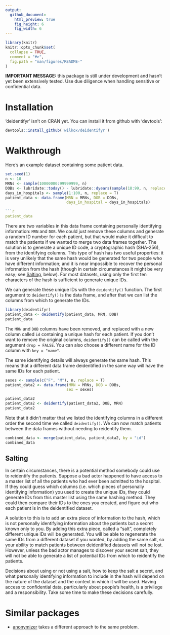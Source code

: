 ```yaml
---
output: 
  github_document:
    html_preview: true
    fig_height: 6
    fig_width: 6
---
```


```r
library(knitr)
knitr::opts_chunk$set(
  collapse = TRUE,
  comment = "#>",
  fig.path = "man/figures/README-"
)
```

**IMPORTANT MESSAGE:** this package is still under development and hasn't yet been extensively tested. Use due diligence when handling sensitive or confidential data.

# Installation

'deidentifyr' isn't on CRAN yet. You can install it from github with 'devtools':

```r
devtools::install_github('wilkox/deidentifyr')
```

# Walkthrough

Here's an example dataset containing some patient data.

```r
set.seed(1)
n <- 10
MRNs <- sample(10000000:99999999, n)
DOBs <- lubridate::today() - lubridate::dyears(sample(18:99, n, replace = T))
days_in_hospitals <- sample(1:100, n, replace = T)
patient_data <- data.frame(MRN = MRNs, DOB = DOBs, 
                           days_in_hospital = days_in_hospitals)

```r
patient_data
```

There are two variables in this data frame containing personally identifying information: `MRN` and `DOB`. We could just remove these columns and generate a random ID number for each patient, but that would make it difficult to match the patients if we wanted to merge two data frames together. The solution is to generate a unique ID code, a cryptographic hash (SHA-256), from the identifying columns. This type of hash has two useful properties: it is very unlikely that the same hash would be generated for two people who have different information; and it is near impossible to recover the personal information from the hash (though in certain circumstances it might be very easy; see [Salting](#salting), below). For most datasets, using only the first ten characters of the hash is sufficient to generate unique IDs.

We can generate these unique IDs with the `deidentify()` function. The first argument to `deidentify()` is the data frame, and after that we can list the columns from which to generate the IDs.

```r
library(deidentifyr)
patient_data <- deidentify(patient_data, MRN, DOB)
patient_data
```

The `MRN` and `DOB` columns have been removed, and replaced with a new column called `id` containing a unique hash for each patient. If you don't want to remove the original columns, `deidentify()` can be called with the argument `drop = FALSE`. You can also choose a different name for the ID column with `key = "name"`.

The same identifying details will always generate the same hash. This means that a different data frame deidentified in the same way will have the same IDs for each patient.

```r
sexes <- sample(c("F", "M"), n, replace = T)
patient_data2 <- data.frame(MRN = MRNs, DOB = DOBs, 
                           sex = sexes)
```

```r
patient_data2
patient_data2 <- deidentify(patient_data2, DOB, MRN)
patient_data2
```

Note that it didn't matter that we listed the identifying columns in a different order the second time we called `deidentify()`. We can now match patients between the data frames without needing to reidentify them.

```r
combined_data <- merge(patient_data, patient_data2, by = "id")
combined_data
```

## Salting

In certain circumstances, there is a potential method somebody could use to reidentify the patients. Suppose a bad actor happened to have access to a master list of all the patients who had ever been admitted to the hospital. If they could guess which columns (i.e. which pieces of personally identifying information) you used to create the unique IDs, they could generate IDs from this master list using the same hashing method. They could then compare their IDs to the ones you created, and figure out who each patient is in the deidentified dataset.

A solution to this is to add an extra piece of information to the hash, which is not personally identifying information about the patients but a secret known only to you. By adding this extra piece, called a "salt", completely different unique IDs will be generated. You will be able to regenerate the same IDs from a different dataset if you wanted, by adding the same salt, so your ability to match patients between deidentified datasets will not be lost. However, unless the bad actor manages to discover your secret salt, they will not be able to generate a list of potential IDs from which to reidentify the patients.

Decisions about using or not using a salt, how to keep the salt a secret, and what personally identifying information to include in the hash will depend on the nature of the dataset and the context in which it will be used. Having access to confidential data, particularly about people's health, is a privilege and a responsibility. Take some time to make these decisions carefully.

# Similar packages

* [anonymizer](https://github.com/paulhendricks/anonymizer) takes a different approach to the same problem.

